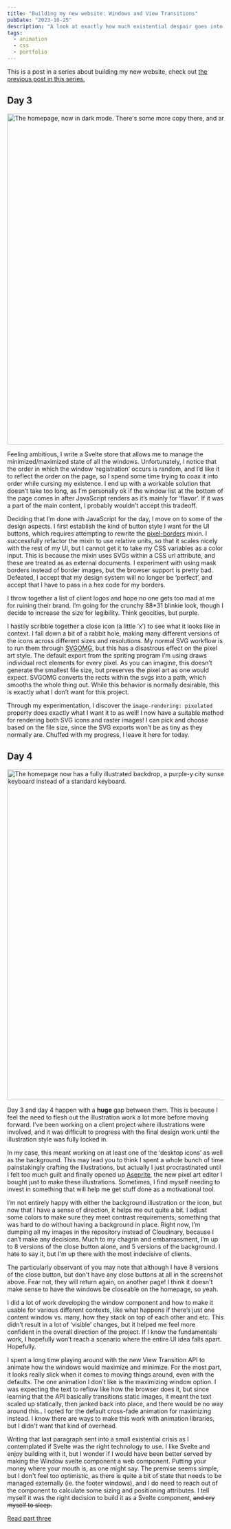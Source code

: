 ---
title: "Building my new website: Windows and View Transitions"
pubDate: "2023-10-25"
description: "A look at exactly how much existential despair goes into the process of building a website."
tags:
  - animation
  - css
  - portfolio
---


This is a post in a series about building my new website, check out [the previous post in this series.](/blog/building-my-new-website-part-1/)

## Day 3

<Image
	src="https://res.cloudinary.com/nicchan/image/upload/v1698224962/personal-4.png"
	width="1024"
	height="768"
	alt="The homepage, now in dark mode. There's some more copy there, and an early version of the close icon for each window."
/>

Feeling ambitious, I write a Svelte store that allows me to manage the minimized/maximized state of all the windows. Unfortunately, I notice that the order in which the window ‘registration’ occurs is random, and I’d like it to reflect the order on the page, so I spend some time trying to coax it into order while cursing my existence. I end up with a workable solution that doesn’t take too long, as I’m personally ok if the window list at the bottom of the page comes in after JavaScript renders as it’s mainly for ‘flavor’. If it was a part of the main content, I probably wouldn’t accept this tradeoff.

Deciding that I’m done with JavaScript for the day, I move on to some of the design aspects. I first establish the kind of button style I want for the UI buttons, which requires attempting to rewrite the [pixel-borders](https://nigelotoole.github.io/pixel-borders/) mixin. I successfully refactor the mixin to use relative units, so that it scales nicely with the rest of my UI, but I cannot get it to take my CSS variables as a color input. This is because the mixin uses SVGs within a CSS url attribute, and these are treated as as external documents. I experiment with using mask borders instead of border images, but the browser support is pretty bad. Defeated, I accept that my design system will no longer be ‘perfect’, and accept that I have to pass in a hex code for my borders.

I throw together a list of client logos and hope no one gets too mad at me for ruining their brand. I’m going for the crunchy 88\*31 blinkie look, though I decide to increase the size for legibility. Think geocities, but purple.

I hastily scribble together a close icon (a little ‘x’) to see what it looks like in context. I fall down a bit of a rabbit hole, making many different versions of the icons across different sizes and resolutions. My normal SVG workflow is to run them through [SVGOMG](https://jakearchibald.github.io/svgomg/), but this has a disastrous effect on the pixel art style. The default export from the spriting program I’m using draws individual rect elements for every pixel. As you can imagine, this doesn’t generate the smallest file size, but preserves the pixel art as one would expect. SVGOMG converts the rects within the svgs into a path, which smooths the whole thing out. While this behavior is normally desirable, this is exactly what I don’t want for this project.

Through my experimentation, I discover the `image-rendering: pixelated` property does exactly what I want it to as well! I now have a suitable method for rendering both SVG icons and raster images! I can pick and choose based on the file size, since the SVG exports won’t be as tiny as they normally are. Chuffed with my progress, I leave it here for today.

## Day 4

<Image
	src="https://res.cloudinary.com/nicchan/image/upload/v1698224962/personal-5.png"
	width="1024"
	height="768"
	alt="The homepage now has a fully illustrated backdrop, a purple-y city sunset. There is also a classic 'My Computer' icon, except it features my ergonomic keyboard instead of a standard keyboard."
/>

Day 3 and day 4 happen with a **huge** gap between them. This is because I feel the need to flesh out the illustration work a lot more before moving forward. I’ve been working on a client project where illustrations were involved, and it was difficult to progress with the final design work until the illustration style was fully locked in.

In my case, this meant working on at least one of the ‘desktop icons’ as well as the background. This may lead you to think I spent a whole bunch of time painstakingly crafting the illustrations, but actually I just procrastinated until I felt too much guilt and finally opened up [Aseprite](https://www.aseprite.org/), the new pixel art editor I bought just to make these illustrations. Sometimes, I find myself needing to invest in something that will help me get stuff done as a motivational tool.

I’m not entirely happy with either the background illustration or the icon, but now that I have a sense of direction, it helps me out quite a bit. I adjust some colors to make sure they meet contrast requirements, something that was hard to do without having a background in place. Right now, I’m dumping all my images in the repository instead of Cloudinary, because I can’t make any decisions. Much to my chagrin and embarrassment, I’m up to 8 versions of the close button alone, and 5 versions of the background. I hate to say it, but I'm up there with the most indecisive of clients.

The particularly observant of you may note that although I have 8 versions of the close button, but don't have any close buttons at all in the screenshot above. Fear not, they will return again, on another page! I think it doesn't make sense to have the windows be closeable on the homepage, so yeah.

I did a lot of work developing the window component and how to make it usable for various different contexts, like what happens if there’s just one content window vs. many, how they stack on top of each other and etc. This didn’t result in a lot of ‘visible’ changes, but it helped me feel more confident in the overall direction of the project. If I know the fundamentals work, I hopefully won’t reach a scenario where the entire UI idea falls apart. Hopefully.

I spent a long time playing around with the new View Transition API to animate how the windows would maximize and minimize. For the most part, it looks really slick when it comes to moving things around, even with the defaults. The one animation I don’t like is the maximizing window option. I was expecting the text to reflow like how the browser does it, but since learning that the API basically transitions static images, it meant the text scaled up statically, then janked back into place, and there would be no way around this.. I opted for the default cross-fade animation for maximizing instead. I know there are ways to make this work with animation libraries, but I didn't want that kind of overhead.

Writing that last paragraph sent into a small existential crisis as I contemplated if Svelte was the right technology to use. I like Svelte and enjoy building with it, but I wonder if I would have been better served by making the Window svelte component a web component. Putting your money where your mouth is, as one might say. The premise seems simple, but I don't feel too optimistic, as there is quite a bit of state that needs to be managed externally (ie. the footer windows), and I do need to reach out of the component to calculate some sizing and positioning attributes. I tell myself it was the right decision to build it as a Svelte component, ~~and cry myself to sleep.~~

[Read part three](/blog/building-my-new-website-part-3/)
